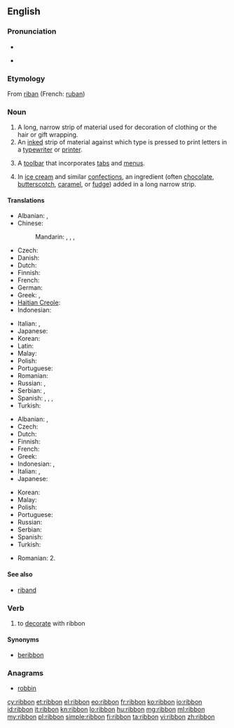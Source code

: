 ==English==
{{wikipedia}}

===Pronunciation===
* {{audio|en-us-ribbon.ogg|Audio (US)}}

* {{rhymes|ɪbən}}

===Etymology===
From {{etyl|fro}} [[riban]] (French: [[ruban]])

===Noun===
{{en-noun}}

# A long, narrow strip of material used for decoration of clothing or the hair or gift wrapping.
# An [[inked]] strip of material against which type is pressed to print letters in a [[typewriter]] or [[printer]].
# {{computing|GUI}} A [[toolbar]] that incorporates [[tab]]s and [[menu]]s.
# {{cooking}} In [[ice cream]] and similar [[confections]], an ingredient (often [[chocolate]], [[butterscotch]], [[caramel]], or [[fudge]]) added in a long narrow strip. 

====Translations====
{{trans-top|long, narrow strip of material}}
* Albanian: {{t-|sq|rrip|xs=Albanian}},  {{t|sq|fjongo|xs=Albanian}}
* Chinese:
*: Mandarin: {{t|zh|絲帶|sc=Hani}}, {{t|zh|丝带|tr=sīdài|sc=Hani}}, {{t|zh|緞帶|sc=Hani}}, {{t|zh|缎带|tr=duàndài|sc=Hani}}
* Czech: {{t-|cs|stuha|f}}
* Danish: {{t|da|bånd|n}}
* Dutch: {{t+|nl|lint|n}}
* Finnish: {{t+|fi|nauha}}
* French: {{t+|fr|ruban|m}}
* German: {{t|de|Band|n}}
* Greek: {{t|el|κορδέλλα|f|tr=kordélla}},  {{t+|el|ταινία|f|tr=tainía}}
* [[Haitian Creole]]: {{tø|ht|tep}}
* Indonesian: {{t-|id|pita|xs=Indonesian}}
{{trans-mid}}
* Italian: {{t-|it|nastro|m}}, {{t+|it|fettuccia|f}}
* Japanese: {{t|ja|リボン|tr=ribon}}
* Korean: {{t|ko|리본|tr=ribon|sc=Hang}}
* Latin: {{t|la|clipeum|f}}
* Malay: {{t-|ms|pita|xs=Malay}}
* Polish: {{t|pl|wstążka|f}}
* Portuguese: {{t+|pt|fita|f}}
* Romanian: {{t|ro|fundă|f}}
* Russian: {{t|ru|лента|f|tr=lénta}}, {{t|ru|бант|m|tr=bant|sc=Cyrl}}
* Serbian: {{t-|sr|vrpca|f}}, {{t-|sr|traka|f}}
* Spanish: {{t+|es|cinta|f}}, {{t+|es|moño|m}}, {{t+|es|lazo|m}}, {{t+|es|galón|m}}
* Turkish: {{t|tr|kurdele}}
{{trans-bottom}}

{{trans-top|inked ribbon}}
* Albanian: {{t|sq|fjongo|xs=Albanian}},  {{t-|sq|rrip|xs=Albanian}}
* Czech: {{t-|cs|páska|f}}
* Dutch: {{t+|nl|lint|n}}
* Finnish: {{t|fi|värinauha}}
* French: {{t+|fr|ruban|m}}
* Greek: {{t+|el|ταινία|f|tr=tainía}}
* Indonesian: {{t-|id|pita|xs=Indonesian}},  {{t+|id|ban|xs=Indonesian}}
* Italian: {{t-|it|nastro|m}}, {{t+|it|fettuccia|f}}
* Japanese: {{t|ja|リボン|tr=ribon}}
{{trans-mid}}
* Korean: {{t|ko|리본|tr=ribon|sc=Hang}}
* Malay: {{t-|ms|pita|xs=Malay}}
* Polish: {{t|pl|wstążka|f}}
* Portuguese: {{t+|pt|fita|f}}
* Russian: {{t|ru|лента|f|tr=lénta}}
* Serbian: {{t|sr|pantljika|f}}
* Spanish: {{t+|es|cinta|f}}
* Turkish: {{t|tr|şerit}}
{{trans-bottom}}

{{checktrans-top}}
{{trans-mid}}
* Romanian: 2. {{t|ro|ribon|n}} <!-- qv: http://dexonline.ro/definitie/ribon -->
{{trans-bottom}}

====See also====
* [[riband]]

===Verb===
{{en-verb}}

# to [[decorate]] with ribbon

====Synonyms====
* [[beribbon]]

===Anagrams===
* [[robbin#English|robbin]]

[[cy:ribbon]]
[[et:ribbon]]
[[el:ribbon]]
[[eo:ribbon]]
[[fr:ribbon]]
[[ko:ribbon]]
[[io:ribbon]]
[[id:ribbon]]
[[it:ribbon]]
[[kn:ribbon]]
[[lo:ribbon]]
[[hu:ribbon]]
[[mg:ribbon]]
[[ml:ribbon]]
[[my:ribbon]]
[[pl:ribbon]]
[[simple:ribbon]]
[[fi:ribbon]]
[[ta:ribbon]]
[[vi:ribbon]]
[[zh:ribbon]]